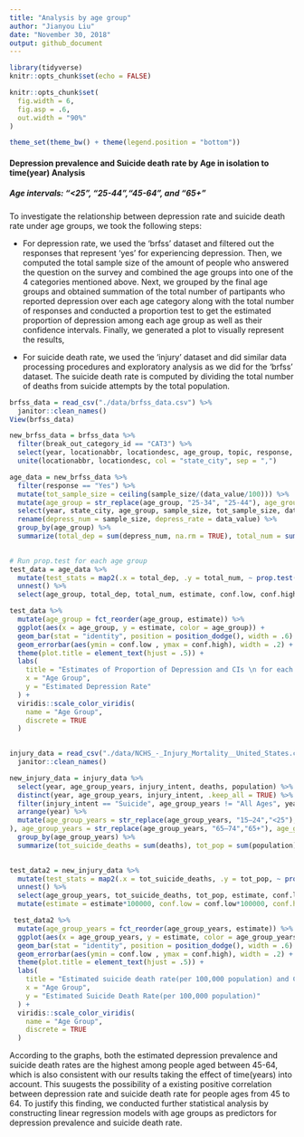 ```yaml
---
title: "Analysis by age group"
author: "Jianyou Liu"
date: "November 30, 2018"
output: github_document
---
```


```r
library(tidyverse)
knitr::opts_chunk$set(echo = FALSE)

knitr::opts_chunk$set(
  fig.width = 6,
  fig.asp = .6,
  out.width = "90%"
)

theme_set(theme_bw() + theme(legend.position = "bottom"))


```

#### Depression prevalence and Suicide death rate by **Age** in isolation to time(year) Analysis
##### Age intervals: "<25", "25-44","45-64", and "65+"

To investigate the relationship between depression rate and suicide death rate under age groups, we took the following steps:

*   For depression rate, we used the 'brfss' dataset and filtered out the responses that represent 'yes' for experiencing depression. Then, we computed the total sample size of the amount of people who answered the question on the survey and combined the age groups into one of the 4 categories mentioned above. Next, we grouped by the final age groups and obtained summation of the total number of partipants who reported depression over each age category along with the total number of responses and conducted a proportion test to get the estimated proportion of depression among each age group as well as their confidence intervals. Finally, we generated a plot to visually represent the results,

* For suicide death rate, we used the 'injury' dataset and did similar data processing procedures and exploratory analysis as we did for the 'brfss' dataset. The suicide death rate is computed by dividing the total number of deaths from suicide attempts by the total population.

```r
brfss_data = read_csv("./data/brfss_data.csv") %>% 
  janitor::clean_names()
View(brfss_data)
```

```r
new_brfss_data = brfss_data %>% 
  filter(break_out_category_id == "CAT3") %>% 
  select(year, locationabbr, locationdesc, age_group, topic, response, sample_size, data_value, confidence_limit_low, confidence_limit_high) %>% 
  unite(locationabbr, locationdesc, col = "state_city", sep = ",")

age_data = new_brfss_data %>% 
  filter(response == "Yes") %>% 
  mutate(tot_sample_size = ceiling(sample_size/(data_value/100))) %>% 
  mutate(age_group = str_replace(age_group, "25-34", "25-44"), age_group = str_replace(age_group, "35-44", "25-44"), age_group = str_replace(age_group, "45-54", "45-64"),age_group = str_replace(age_group, "55-64", "45-64")，age_group = str_replace(age_group, "18-24", "<25")) %>% 
  select(year, state_city, age_group, sample_size, tot_sample_size, data_value, confidence_limit_low, confidence_limit_high) %>% 
  rename(depress_num = sample_size, depress_rate = data_value) %>% 
  group_by(age_group) %>%
  summarize(total_dep = sum(depress_num, na.rm = TRUE), total_num = sum(tot_sample_size, na.rm = TRUE))
  
```

```r
# Run prop.test for each age group
test_data = age_data %>% 
  mutate(test_stats = map2(.x = total_dep, .y = total_num, ~ prop.test(x = .x, n = .y, conf.level = .95) %>% broom::tidy())) %>% 
  unnest() %>% 
  select(age_group, total_dep, total_num, estimate, conf.low, conf.high)
```

```r
test_data %>% 
  mutate(age_group = fct_reorder(age_group, estimate)) %>% 
  ggplot(aes(x = age_group, y = estimate, color = age_group)) +
  geom_bar(stat = "identity", position = position_dodge(), width = .6) +
  geom_errorbar(aes(ymin = conf.low , ymax = conf.high), width = .2) + 
  theme(plot.title = element_text(hjust = .5)) +
  labs(
    title = "Estimates of Proportion of Depression and CIs \n for each Age Category",
    x = "Age Group",
    y = "Estimated Depression Rate"
  ) +
  viridis::scale_color_viridis(
    name = "Age Group",
    discrete = TRUE
  )
  
```

```r
injury_data = read_csv("./data/NCHS_-_Injury_Mortality__United_States.csv") %>% 
  janitor::clean_names()
```

```r
new_injury_data = injury_data %>% 
  select(year, age_group_years, injury_intent, deaths, population) %>% 
  distinct(year, age_group_years, injury_intent, .keep_all = TRUE) %>% 
  filter(injury_intent == "Suicide", age_group_years != "All Ages", year %in% c(2011, 2012, 2013, 2014, 2015, 2016)) %>% 
  arrange(year) %>% 
  mutate(age_group_years = str_replace(age_group_years, "15–24","<25"),age_group_years = str_replace(age_group_years, "< 15","<25"
), age_group_years = str_replace(age_group_years, "65–74","65+"), age_group_years = str_replace(age_group_years, "75+","65")) %>% 
  group_by(age_group_years) %>% 
  summarize(tot_suicide_deaths = sum(deaths), tot_pop = sum(population))
  
```

```r
test_data2 = new_injury_data %>% 
  mutate(test_stats = map2(.x = tot_suicide_deaths, .y = tot_pop, ~ prop.test(x = .x, n = .y, conf.level = .95) %>% broom::tidy())) %>% 
  unnest() %>% 
  select(age_group_years, tot_suicide_deaths, tot_pop, estimate, conf.low, conf.high) %>% 
  mutate(estimate = estimate*100000, conf.low = conf.low*100000, conf.high = conf.high*100000)

```

```r
 test_data2 %>% 
  mutate(age_group_years = fct_reorder(age_group_years, estimate)) %>% 
  ggplot(aes(x = age_group_years, y = estimate, color = age_group_years)) +
  geom_bar(stat = "identity", position = position_dodge(), width = .6) +
  geom_errorbar(aes(ymin = conf.low , ymax = conf.high), width = .2) +
  theme(plot.title = element_text(hjust = .5)) +
  labs(
    title = "Estimated suicide death rate(per 100,000 population) and CIs for \n each Age Category",
    x = "Age Group",
    y = "Estimated Suicide Death Rate(per 100,000 population)"
  ) +
  viridis::scale_color_viridis(
    name = "Age Group",
    discrete = TRUE
  )

```

According to the graphs, both the estimated depression prevalence and suicide death rates are the highest among people aged between 45-64, which is also consistent with our results taking the effect of time(years) into account. This suugests the possibility of a existing positive correlation between depression rate and suicide death rate for people ages from 45 to 64. To justify this finding, we conducted further statistical analysis by constructing linear regression models with age groups as predictors for depression prevalence and suicide death rate.


